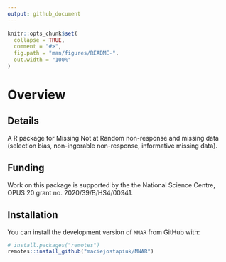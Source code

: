 ```yaml
---
output: github_document
---
```


<!-- README.md is generated from README.Rmd. Please edit that file -->

<!-- badges: start -->

<!-- badges: end -->

```r
knitr::opts_chunk$set(
  collapse = TRUE,
  comment = "#>",
  fig.path = "man/figures/README-",
  out.width = "100%"
)
```

# Overview

## Details

A R package for Missing Not at Random non-response and missing data (selection bias, non-ingorable non-response, informative missing data).

## Funding

Work on this package is supported by the the National Science Centre, OPUS 20 grant no. 2020/39/B/HS4/00941.

## Installation


You can install the development version of `MNAR` from GitHub with:

```r
# install.packages("remotes")
remotes::install_github("maciejostapiuk/MNAR")
```

